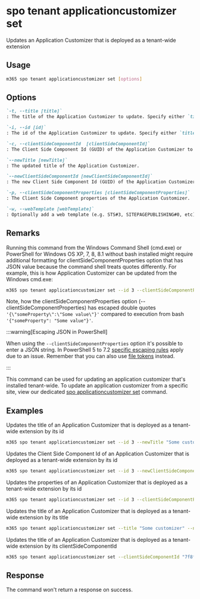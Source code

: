 
# spo tenant applicationcustomizer set

Updates an Application Customizer that is deployed as a tenant-wide extension

## Usage

```sh
m365 spo tenant applicationcustomizer set [options]
```

## Options

```md definition-list
`-t, --title [title]`
: The title of the Application Customizer to update. Specify either `title`, `id` or `clientSideComponentId`.

`-i, --id [id]`
: The id of the Application Customizer to update. Specify either `title`, `id` or `clientSideComponentId`.

`-c, --clientSideComponentId  [clientSideComponentId]`
: The Client Side Component Id (GUID) of the Application Customizer to update. Specify either `title`, `id` or `clientSideComponentId`.

`--newTitle [newTitle]`
: The updated title of the Application Customizer.

`--newClientSideComponentId [newClientSideComponentId]`
: The new Client Side Component Id (GUID) of the Application Customizer.

`-p, --clientSideComponentProperties [clientSideComponentProperties]`
: The Client Side Component properties of the Application Customizer.

`-w, --webTemplate [webTemplate]`
: Optionally add a web template (e.g. STS#3, SITEPAGEPUBLISHING#0, etc) as a filter for what kind of sites the application customizer is registered on.
```

<Global />

## Remarks

Running this command from the Windows Command Shell (cmd.exe) or PowerShell for Windows OS XP, 7, 8, 8.1 without bash installed might require additional formatting for clientSideComponentProperties option that has JSON value because the command shell treats quotes differently. For example, this is how Application Customizer can be updated from the Windows cmd.exe:

```sh
m365 spo tenant applicationcustomizer set --id 3 --clientSideComponentProperties '{\"someProperty\":\"Some value\"}'
```

Note, how the clientSideComponentProperties option (--clientSideComponentProperties) has escaped double quotes `'{\"someProperty\":\"Some value\"}'` compared to execution from bash `'{"someProperty": "Some value"}'`.

:::warning[Escaping JSON in PowerShell]
    
When using the `--clientSideComponentProperties` option it's possible to enter a JSON string. In PowerShell 5 to 7.2 [specific escaping rules](./../../../user-guide/using-cli.mdx#escaping-double-quotes-in-powershell) apply due to an issue. Remember that you can also use [file tokens](./../../../user-guide/using-cli.mdx#passing-complex-content-into-cli-options) instead.

:::

This command can be used for updating an application customizer that's installed tenant-wide. To update an application customizer from a specific site, view our dedicated [spo applicationcustomizer set](../applicationcustomizer/applicationcustomizer-set.mdx) command.

## Examples

Updates the title of an Application Customizer that is deployed as a tenant-wide extension by its id

```sh
m365 spo tenant applicationcustomizer set --id 3 --newTitle "Some customizer" 
```

Updates the Client Side Component Id of an Application Customizer that is deployed as a tenant-wide extension by its id

```sh
m365 spo tenant applicationcustomizer set --id 3 --newClientSideComponentId "b44a5182-9877-4029-baec-0181c70dacbc" 
```

Updates the properties of an Application Customizer that is deployed as a tenant-wide extension by its id

```sh
m365 spo tenant applicationcustomizer set --id 3 --clientSideComponentProperties '{ "someProperty": "Some value" }'
```

Updates the title of an Application Customizer that is deployed as a tenant-wide extension by its title

```sh
m365 spo tenant applicationcustomizer set --title "Some customizer" --newTitle "Updated customizer" 
```

Updates the title of an Application Customizer that is deployed as a tenant-wide extension by its clientSideComponentId

```sh
m365 spo tenant applicationcustomizer set --clientSideComponentId "7f8fd1f2-9d26-4a4a-a607-bf4622d7ec11" --newTitle "Some customizer" 
```

## Response

The command won't return a response on success.
